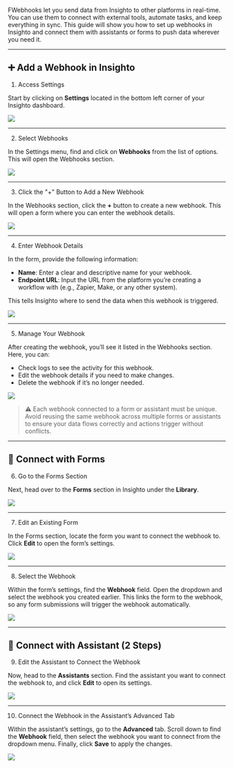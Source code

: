 FWebhooks let you send data from Insighto to other platforms in real-time. You can use them to connect with external tools, automate tasks, and keep everything in sync. This guide will show you how to set up webhooks in Insighto and connect them with assistants or forms to push data wherever you need it.

---

## ➕ Add a Webhook in Insighto

1. Access Settings

Start by clicking on **Settings** located in the bottom left corner of your Insighto dashboard.

![](images/webhook/Webhooks1.png)

---

2. Select Webhooks

In the Settings menu, find and click on **Webhooks** from the list of options. This will open the Webhooks section.

![](images/webhook/Webhooks2.png)

---

3. Click the "+" Button to Add a New Webhook

In the Webhooks section, click the **+** button to create a new webhook. This will open a form where you can enter the webhook details.

![](images/webhook/Webhooks3.png)

---

4. Enter Webhook Details

In the form, provide the following information:

- **Name**: Enter a clear and descriptive name for your webhook.  
- **Endpoint URL**: Input the URL from the platform you’re creating a workflow with (e.g., Zapier, Make, or any other system).  

This tells Insighto where to send the data when this webhook is triggered.

![](images/webhook/Webhooks4.png)

---

5. Manage Your Webhook

After creating the webhook, you’ll see it listed in the Webhooks section. Here, you can:

- Check logs to see the activity for this webhook.  
- Edit the webhook details if you need to make changes.  
- Delete the webhook if it’s no longer needed.

![](images/webhook/Webhooks5.png)

> ⚠️ Each webhook connected to a form or assistant must be unique. Avoid reusing the same webhook across multiple forms or assistants to ensure your data flows correctly and actions trigger without conflicts.

---

## 📝 Connect with Forms

6. Go to the Forms Section

Next, head over to the **Forms** section in Insighto under the **Library**.

![](images/webhook/Webhooks6.png)

---

7. Edit an Existing Form

In the Forms section, locate the form you want to connect the webhook to. Click **Edit** to open the form’s settings.

![](images/webhook/Webhooks7.png)

---

8. Select the Webhook

Within the form’s settings, find the **Webhook** field. Open the dropdown and select the webhook you created earlier. This links the form to the webhook, so any form submissions will trigger the webhook automatically.

![](images/webhook/Webhooks8.png)

---

## 🤖 Connect with Assistant (2 Steps)

9. Edit the Assistant to Connect the Webhook

Now, head to the **Assistants** section. Find the assistant you want to connect the webhook to, and click **Edit** to open its settings.

![](images/webhook/Webhooks9.png)

---

10. Connect the Webhook in the Assistant’s Advanced Tab

Within the assistant’s settings, go to the **Advanced** tab. Scroll down to find the **Webhook** field, then select the webhook you want to connect from the dropdown menu. Finally, click **Save** to apply the changes.

![](images/webhook/Webhooks10.png)

